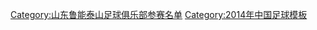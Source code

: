 {{Football squad with groups
|name=2014年中超分类名单山东
|bgcolor=#F87000
|bordercolor=#F8F8F8
|textcolor=#F8F8F8
|title=[[山东鲁能泰山足球俱乐部|<span style="color:#F8F8F8">山东鲁能泰山</span>]] — [[2014年中国足球超级联赛|<span style="color:#F8F8F8">2014年</span>]][[中国足球超级联赛|<span style="color:#F8F8F8">中超联赛第四名</span>]]、[[2014年中国足协杯|<span style="color:#F8F8F8">足协杯冠军</span>]]
|group1=全年参赛球员
|list1=<div>
{{Football squad2 player|no=1|name=[[杨程]]}}
{{Football squad2 player|no=3|name=[[杜威 (足球运动员)|杜威]]}}
{{Football squad2 player|no=4|name={{flagicon|AUS}} [[瑞恩·麦克格文|-{zh-hans:麦克格文;zh-hk:麥高雲}-]]}}
{{Football squad2 player|no=5|name=[[汪强]]}}
{{Football squad2 player|no=6|name=[[赵明剑]]}}
{{Football squad2 player|no=8|name=[[王永珀]]}}
{{Football squad2 player|no=9|name=[[韩鹏]]}}
{{Football squad2 player|no=10|name={{flagicon|BRA}} [[瓦格纳·勒夫]]}}
{{Football squad2 player|no=11|name=[[王彤 (足球运动员)|王彤]]}}
{{Football squad2 player|no=13|name=[[张文钊]]}}
{{Football squad2 player|no=14|name=[[糜昊伦]]}}
{{Football squad2 player|no=15|name={{flagicon|BRA}} [[儒尼奥尔·乌索]]}}
{{Football squad2 player|no=16|name=[[郑铮 (足球运动员)|郑铮]]}}
{{Football squad2 player|no=17|name=[[吴兴涵]]}}
{{Football squad2 player|no=19|name=[[张弛 (足球运动员)|张弛]]}}
{{Football squad2 player|no=20|name=[[王刚 (足球运动员)|王刚]]}}
{{Football squad2 player|no=21|name=[[刘彬彬]]}}
{{Football squad2 player|no=22|name=[[邵镤亮]]}}
{{Football squad2 player|no=23|name=[[李微]]}}
{{Football squad2 player|no=24|name=[[吕征]]}}
{{Football squad2 player|no=25|name=[[王大雷]]}}
{{Football squad2 player|no=28|name=[[蒿俊闵]]}}
{{Football squad2 player|no=30|name={{flagicon|ARG}} [[沃尔特·蒙蒂略|-{zh-hans:蒙蒂略;zh-hk:蒙迪路}-]]}}
{{Football squad2 player|no=31|name={{flagicon|BRA}} [[阿洛伊西奧·多斯桑托斯·貢薩爾維斯|-{zh-hans:阿洛伊西奥;zh-hk:艾萊斯奧}-]]}}
{{Football squad2 player|no=33|name=[[金敬道]]}}
{{Football squad2 player|no=34|name=[[韩镕泽]]}}
{{Football squad2 player|no=35|name=[[戴琳]]}}
{{Football squad2 player|no=36|name=[[李松益]]}}
{{Football squad2 player|no=38|name=[[陈灏]]}}
</div>
|group2=夏季转入球员
|list2=<div>
</div>
|group3=夏季转出球员
|list3=<div>
{{Football squad2 player|no=2|name=[[刘金东]]}}（退）
{{Football squad2 player|no=7|name=[[崔鹏 (足球运动员)|崔鹏]]}}（租）
{{Football squad2 player|no=18|name=[[杨旭]]}}（租）
{{Football squad2 player|no=27|name=[[罗森文]]}}（租）
</div>
|group4=主教练
|list4={{flagicon|BRA}} [[库卡 (足球教练)|-{zh-hans:库卡;zh-hk:古卡}-]]
}}
<noinclude>
{{DEFAULTSORT:Shandong Luneng Taishan F.C. Squad 2014}}
[[Category:山东鲁能泰山足球俱乐部参赛名单]]
[[Category:2014年中国足球模板]]
</noinclude>
